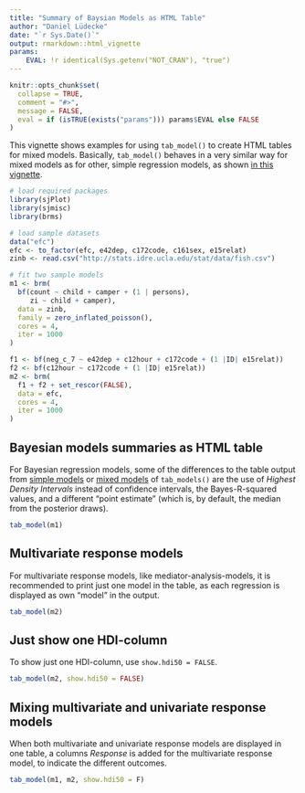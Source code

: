 ---
title: "Summary of Baysian Models as HTML Table"
author: "Daniel Lüdecke"
date: "`r Sys.Date()`"
output: rmarkdown::html_vignette
params:
    EVAL: !r identical(Sys.getenv("NOT_CRAN"), "true")
---

<!--
vignette: >
  %\VignetteIndexEntry{Summary of Baysian Models as HTML Table}
  %\VignetteEngine{knitr::rmarkdown}
  %\VignetteEncoding{UTF-8}
-->

```{r echo = FALSE}
knitr::opts_chunk$set(
  collapse = TRUE, 
  comment = "#>", 
  message = FALSE,
  eval = if (isTRUE(exists("params"))) params$EVAL else FALSE
)
```

This vignette shows examples for using `tab_model()` to create HTML tables for mixed models. Basically, `tab_model()` behaves in a very similar way for mixed models as for other, simple regression models, as shown [in this vignette](tab_model_estimates.html).

```{r, results='hide', message=FALSE, warning=FALSE}
# load required packages
library(sjPlot)
library(sjmisc)
library(brms)

# load sample datasets
data("efc")
efc <- to_factor(efc, e42dep, c172code, c161sex, e15relat)
zinb <- read.csv("http://stats.idre.ucla.edu/stat/data/fish.csv")

# fit two sample models
m1 <- brm(
  bf(count ~ child + camper + (1 | persons), 
     zi ~ child + camper),
  data = zinb,
  family = zero_inflated_poisson(),
  cores = 4,
  iter = 1000
)

f1 <- bf(neg_c_7 ~ e42dep + c12hour + c172code + (1 |ID| e15relat))
f2 <- bf(c12hour ~ c172code + (1 |ID| e15relat))
m2 <- brm(
  f1 + f2 + set_rescor(FALSE), 
  data = efc, 
  cores = 4,
  iter = 1000
)
```

## Bayesian models summaries as HTML table

For Bayesian regression models, some of the differences to the table output from [simple models](tab_model_estimates.html) or [mixed models](tab_mixed.html) of `tab_models()` are the use of _Highest Density Intervals_ instead of confidence intervals, the Bayes-R-squared values, and a different "point estimate" (which is, by default, the median from the posterior draws).

```{r}
tab_model(m1)
``` 

## Multivariate response models

For multivariate response models, like mediator-analysis-models, it is recommended to print just one model in the table, as each regression is displayed as own "model" in the output.

```{r}
tab_model(m2)
``` 

## Just show one HDI-column

To show just one HDI-column, use `show.hdi50 = FALSE`.

```{r}
tab_model(m2, show.hdi50 = FALSE)
``` 

## Mixing multivariate and univariate response models

When both multivariate and univariate response models are displayed in one table, a columns _Response_ is added for the multivariate response model, to indicate the different outcomes.

```{r}
tab_model(m1, m2, show.hdi50 = F)
``` 
